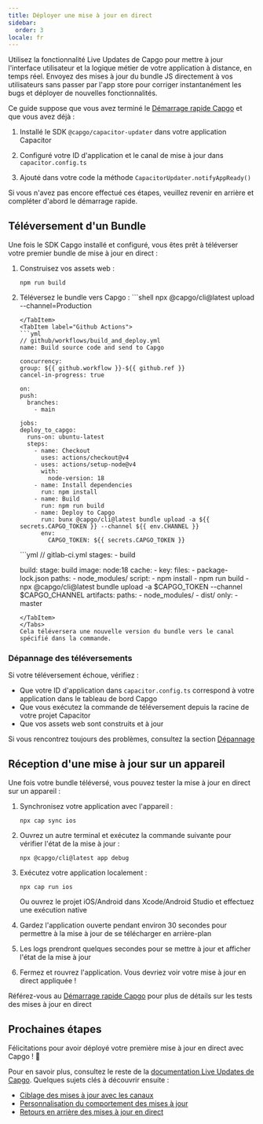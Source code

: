 ```yaml
---
title: Déployer une mise à jour en direct
sidebar:
  order: 3
locale: fr
---
```



Utilisez la fonctionnalité Live Updates de Capgo pour mettre à jour l'interface utilisateur et la logique métier de votre application à distance, en temps réel. Envoyez des mises à jour du bundle JS directement à vos utilisateurs sans passer par l'app store pour corriger instantanément les bugs et déployer de nouvelles fonctionnalités.

Ce guide suppose que vous avez terminé le [Démarrage rapide Capgo](/docs/getting-started/quickstart) et que vous avez déjà :

<Steps>

1. Installé le SDK `@capgo/capacitor-updater` dans votre application Capacitor

2. Configuré votre ID d'application et le canal de mise à jour dans `capacitor.config.ts`

3. Ajouté dans votre code la méthode `CapacitorUpdater.notifyAppReady()`

</Steps>

Si vous n'avez pas encore effectué ces étapes, veuillez revenir en arrière et compléter d'abord le démarrage rapide.

<LinkCard href="/docs/getting-started/add-an-app/" title="Ajouter une application" description="Ajoutez une application à votre compte Capgo et installez le plugin dans votre application" />

## Téléversement d'un Bundle

Une fois le SDK Capgo installé et configuré, vous êtes prêt à téléverser votre premier bundle de mise à jour en direct :

1. Construisez vos assets web :
   ```shell
   npm run build
   ```

2. Téléversez le bundle vers Capgo :
    <Tabs>
      <TabItem label="Console">
        ```shell
      npx @capgo/cli@latest upload --channel=Production
      ```
      </TabItem>
      <TabItem label="Github Actions">
      ```yml
      // github/workflows/build_and_deploy.yml
    name: Build source code and send to Capgo

    concurrency:
      group: ${{ github.workflow }}-${{ github.ref }}
      cancel-in-progress: true

    on:
      push:
        branches:
          - main

    jobs:
      deploy_to_capgo:
        runs-on: ubuntu-latest
        steps:
          - name: Checkout
            uses: actions/checkout@v4
          - uses: actions/setup-node@v4
            with:
              node-version: 18
          - name: Install dependencies
            run: npm install
          - name: Build
            run: npm run build
          - name: Deploy to Capgo
            run: bunx @capgo/cli@latest bundle upload -a ${{ secrets.CAPGO_TOKEN }} --channel ${{ env.CHANNEL }}
            env:
              CAPGO_TOKEN: ${{ secrets.CAPGO_TOKEN }}
      ```
      </TabItem>
      <TabItem label="Gitlab">
      ```yml
      // gitlab-ci.yml
      stages:
        - build

      build:
        stage: build
        image: node:18
        cache:
          - key:
              files:
                - package-lock.json
            paths:
              - node_modules/
        script:
          - npm install
          - npm run build
          - npx @capgo/cli@latest bundle upload -a $CAPGO_TOKEN --channel $CAPGO_CHANNEL
        artifacts:
          paths:
            - node_modules/
            - dist/
        only:
          - master
      ```
      </TabItem>
    </Tabs>
   Cela téléversera une nouvelle version du bundle vers le canal spécifié dans la commande.

### Dépannage des téléversements

Si votre téléversement échoue, vérifiez :
- Que votre ID d'application dans `capacitor.config.ts` correspond à votre application dans le tableau de bord Capgo
- Que vous exécutez la commande de téléversement depuis la racine de votre projet Capacitor
- Que vos assets web sont construits et à jour

Si vous rencontrez toujours des problèmes, consultez la section [Dépannage](/docs/getting-started/troubleshooting/)

## Réception d'une mise à jour sur un appareil

Une fois votre bundle téléversé, vous pouvez tester la mise à jour en direct sur un appareil :

1. Synchronisez votre application avec l'appareil :
   ```shell
   npx cap sync ios
   ```

2. Ouvrez un autre terminal et exécutez la commande suivante pour vérifier l'état de la mise à jour :
   ```shell
   npx @capgo/cli@latest app debug
   ```

3. Exécutez votre application localement :
   ```shell
   npx cap run ios
   ```
   Ou ouvrez le projet iOS/Android dans Xcode/Android Studio et effectuez une exécution native

4. Gardez l'application ouverte pendant environ 30 secondes pour permettre à la mise à jour de se télécharger en arrière-plan

5. Les logs prendront quelques secondes pour se mettre à jour et afficher l'état de la mise à jour

6. Fermez et rouvrez l'application. Vous devriez voir votre mise à jour en direct appliquée !

Référez-vous au [Démarrage rapide Capgo](/docs/getting-started/quickstart#receiving-a-live-update-on-a-device) pour plus de détails sur les tests des mises à jour en direct

## Prochaines étapes

Félicitations pour avoir déployé votre première mise à jour en direct avec Capgo ! 🎉

Pour en savoir plus, consultez le reste de la [documentation Live Updates de Capgo](/docs/live-updates). Quelques sujets clés à découvrir ensuite :
- [Ciblage des mises à jour avec les canaux](/docs/live-updates/channels)
- [Personnalisation du comportement des mises à jour](/docs/live-updates/update-behavior)
- [Retours en arrière des mises à jour en direct](/docs/live-updates/rollbacks)
